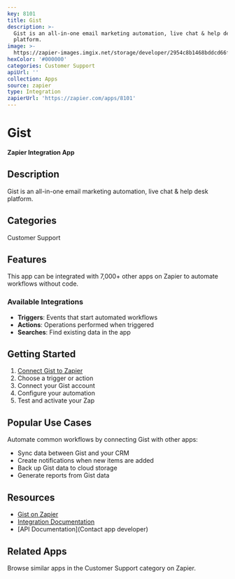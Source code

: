 ```yaml
---
key: 8101
title: Gist
description: >-
  Gist is an all-in-one email marketing automation, live chat & help desk
  platform.
image: >-
  https://zapier-images.imgix.net/storage/developer/2954c8b1468bddcd66f5fc7b3df7a4fc.png?auto=format%2Ccompress&ixlib=python-3.0.0&q=50
hexColor: '#000000'
categories: Customer Support
apiUrl: ''
collection: Apps
source: zapier
type: Integration
zapierUrl: 'https://zapier.com/apps/8101'
---
```

# Gist

**Zapier Integration App**

## Description

Gist is an all-in-one email marketing automation, live chat & help desk platform.

## Categories

Customer Support

## Features

This app can be integrated with 7,000+ other apps on Zapier to automate workflows without code.

### Available Integrations

- **Triggers**: Events that start automated workflows
- **Actions**: Operations performed when triggered
- **Searches**: Find existing data in the app

## Getting Started

1. [Connect Gist to Zapier](https://zapier.com/apps/8101)
2. Choose a trigger or action
3. Connect your Gist account
4. Configure your automation
5. Test and activate your Zap

## Popular Use Cases

Automate common workflows by connecting Gist with other apps:

- Sync data between Gist and your CRM
- Create notifications when new items are added
- Back up Gist data to cloud storage
- Generate reports from Gist data

## Resources

- [Gist on Zapier](https://zapier.com/apps/8101)
- [Integration Documentation](https://zapier.com/apps/8101/integrations)
- [API Documentation](Contact app developer)

## Related Apps

Browse similar apps in the Customer Support category on Zapier.
